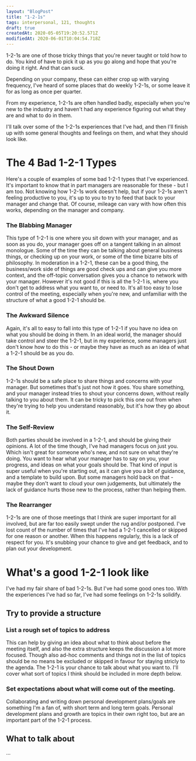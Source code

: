 ```yaml
---
layout: "BlogPost"
title: "1-2-1s"
tags: interpersonal, 121, thoughts
draft: true
createdAt: 2020-05-05T19:20:52.571Z
modifiedAt: 2020-06-01T10:04:54.718Z
---
```


1-2-1s are one of those tricky things that you're never taught or told how to do. You kind of have to pick it up as you go along and hope that you're doing it right. And that can suck.

Depending on your company, these can either crop up with varying frequency, I've heard of some places that do weekly 1-2-1s, or some leave it for as long as once per quarter.

From my experience, 1-2-1s are often handled badly, especially when you're new to the industry and haven't had any experience figuring out what they are and what to do in them.

I'll talk over some of the 1-2-1s experiences that I've had, and then I'll finish up with some general thoughts and feelings on them, and what they should look like.

# The 4 Bad 1-2-1 Types

Here's a couple of examples of some bad 1-2-1 types that I've experienced. It's important to know that in part managers are reasonable for these - but I am too. Not knowing how 1-2-1s work doesn't help, but if your 1-2-1s aren't feeling productive to you, it's up to you to try to feed that back to your manager and change that. Of course, mileage can vary with how often this works, depending on the manager and company.

### The Blabbing Manager

This type of 1-2-1 is one where you sit down with your manager, and as soon as you do, your manager goes off on a tangent talking in an almost monologue. Some of the time they can be talking about general business things, or checking up on your work, or some of the time bizarre bits of philosophy. In moderation in a 1-2-1, these can be a good thing, the business/work side of things are good check ups and can give you more context, and the off-topic conversation gives you a chance to network with your manager. However it's not good if this is all the 1-2-1 is, where you don't get to address what you want to, or need to. It's all too easy to lose control of the meeting, especially when you're new, and unfamiliar with the structure of what a good 1-2-1 should be.

### The Awkward Silence

Again, it's all to easy to fall into this type of 1-2-1 if you have no idea on what you should be doing in them. In an ideal world, the manager should take control and steer the 1-2-1, but in my experience, some managers just don't know how to do this - or maybe they have as much as an idea of what a 1-2-1 should be as you do.

### The Shout Down

1-2-1s should be a safe place to share things and concerns with your manager. But sometimes that's just not how it goes. You share something, and your manager instead tries to shout your concerns down, without really talking to you about them. It can be tricky to pick this one out from when they're trying to help you understand reasonably, but it's how they go about it.

### The Self-Review

Both parties should be involved in a 1-2-1, and should be giving their opinions. A lot of the time though, I've had managers focus on just you. Which isn't great for someone who's new, and not sure on what they're doing. You want to hear what your manager has to say on you, your progress, and ideas on what your goals should be. That kind of input is super useful when you're starting out, as it can give you a bit of guidance, and a template to build upon. But some managers hold back on that - maybe they don't want to cloud your own judgements, but ultimately the lack of guidance hurts those new to the process, rather than helping them.

### The Rearranger

1-2-1s are one of those meetings that I think are super important for all involved, but are far too easily swept under the rug and/or postponed. I've lost count of the number of times that I've had a 1-2-1 cancelled or skipped for one reason or another. When this happens regularly, this is a lack of respect for you. It's snubbing your chance to give and get feedback, and to plan out your development.

# What's a good 1-2-1 look like

I've had my fair share of bad 1-2-1s. But I've had some good ones too. With the experiences I've had so far, I've had some feelings on 1-2-1s solidify.

## Try to provide a structure

### List a rough set of topics to address

This can help by giving an idea about what to think about before the meeting itself, and also the extra structure keeps the discussion a lot more focused. Though also ad-hoc comments and things not in the list of topics should be no means be excluded or skipped in favour for staying stricly to the agenda. The 1-2-1 is your chance to talk about what you want to. I'll cover what sort of topics I think should be included in more depth below.

### Set expectations about what will come out of the meeting.

Collaborating and writing down personal development plans/goals are something I'm a fan of, with short term and long term goals. Personal development plans and growth are topics in their own right too, but are an important part of the 1-2-1 process.

## What to talk about

...

